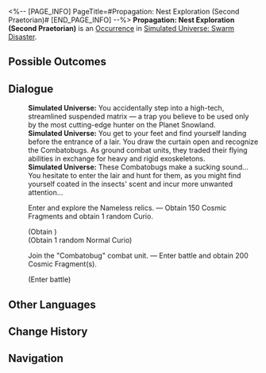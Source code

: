 <%-- [PAGE_INFO]
PageTitle=#Propagation: Nest Exploration (Second Praetorian)#
[END_PAGE_INFO] --%>
{{Stub}}
{{Simulated Universe Event Infobox
|id            = 19101-1
|title         = 
|image         = Occurrence Swarm.png
|domains_su    = 
|domains_swarm = Unknown
|domains_gng   = 
|domains_du    = 
|domains_und   = 
|requirements  = 
|prev          = 
|next          = 
|characters    = 
|factions      = 
|order         = 046
|order_du      = 
}}
'''Propagation: Nest Exploration (Second Praetorian)''' is an [[Simulated Universe/Occurrence|Occurrence]] in [[Simulated Universe: Swarm Disaster]].

==Possible Outcomes==
{{Possible Outcomes
|choice_1 = Enter and explore the Nameless relics.
|result_1 = Obtain 150 Cosmic Fragments and obtain 1 random Curio.

|choice_2 = Join the "Combatobug" combat unit.
|result_2 = Enter battle and obtain 200 Cosmic Fragment(s).
}}
<!--
==Gameplay Notes==
* 
-->
==Dialogue==
{{Dialogue Start}}
:'''Simulated Universe:''' You accidentally step into a high-tech, streamlined suspended matrix &mdash; a trap you believe to be used only by the most cutting-edge hunter on the Planet Snowland.
:'''Simulated Universe:''' You get to your feet and find yourself landing before the entrance of a lair. You draw the curtain open and recognize the Combatobugs. As ground combat units, they traded their flying abilities in exchange for heavy and rigid exoskeletons.
:'''Simulated Universe:''' These Combatobugs make a sucking sound... You hesitate to enter the lair and hunt for them, as you might find yourself coated in the insects' scent and incur more unwanted attention...
:{{DIcon|Star}} Enter and explore the Nameless relics. &mdash; Obtain 150 Cosmic Fragments and obtain 1 random Curio.
:;(Obtain {{Item|Cosmic Fragment|20|x=150}})
:;(Obtain 1 random Normal Curio)
:{{DIcon|Star}} Join the "Combatobug" combat unit. &mdash; Enter battle and obtain 200 Cosmic Fragment(s).
:;(Enter battle)
::{{Enemy List|Vagrant*2/-25% HP; Automaton Grizzly*1/-25% HP}}
{{Dialogue End}}

==Other Languages==
{{Other Languages
|en   = Propagation: Nest Exploration (Second Praetorian)
|zhs  = 繁育•虫巢探险（二级卫戍）
|zht  = 繁育•蟲巢探險（二級衛戍）
|ja   = {{Rubi|繁殖|はんしょく}}・{{Rubi|虫|むし}}の{{Rubi|巣|す}}{{Rubi|探険|たんけん}}（{{Rubi|二級守備|にきゅうしゅび}}）
|ko   = 번식•곤충집 탐험(2급 경비)
|es   = Propagación: Exploración del nido (segundo pretoriano)
|fr   = Exploration du nid de la Propagation (deuxième prétorien)
|ru   = Распространение: Экспедиция по гнезду (гарнизон ур. 2)
|th   = แพร่พันธุ์: สำรวจรังแมลง (กองกำลังระดับ 2)
|vi   = Sinh Sôi - Khám Phá Ổ Côn Trùng (Cảnh Vệ Cấp 2)
|de   = Die Ausbreitung: Nesterkundung (Garnisonsstufe 2)
|id   = Propagation: Eksplorasi Sarang Serangga (Garnisun Tingkat 2)
|pt   = Propagação: Exploração de Ninho (Segundo Pretoriano)
}}

==Change History==
{{Change History|1.3}}

==Navigation==
{{Occurrence Navbox}}
